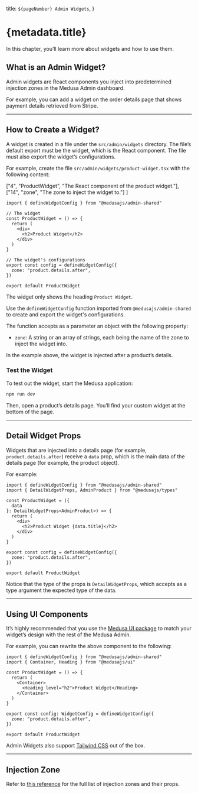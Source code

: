 
  title: `${pageNumber} Admin Widgets`,
}

# {metadata.title}

In this chapter, you’ll learn more about widgets and how to use them.

## What is an Admin Widget?

Admin widgets are React components you inject into predetermined injection zones in the Medusa Admin dashboard.

For example, you can add a widget on the order details page that shows payment details retrieved from Stripe.

---

## How to Create a Widget?

A widget is created in a file under the `src/admin/widgets` directory. The file’s default export must be the widget, which is the React component. The file must also export the widget’s configurations.

For example, create the file `src/admin/widgets/product-widget.tsx` with the following content:

  ["4", "ProductWidget", "The React component of the product widget."], 
  ["14", "zone", "The zone to inject the widget to."]
]

```tsx title="src/admin/widgets/product-widget.tsx" highlights={widgetHighlights}
import { defineWidgetConfig } from "@medusajs/admin-shared"

// The widget
const ProductWidget = () => {
  return (
    <div>
      <h2>Product Widget</h2>
    </div>
  )
}

// The widget's configurations
export const config = defineWidgetConfig({
  zone: "product.details.after",
})

export default ProductWidget
```

The widget only shows the heading `Product Widget`.

Use the `defineWidgetConfig` function imported from `@medusajs/admin-shared` to create and export the widget's configurations.

The function accepts as a parameter an object with the following property:

- `zone`: A string or an array of strings, each being the name of the zone to inject the widget into.

In the example above, the widget is injected after a product’s details.

### Test the Widget

To test out the widget, start the Medusa application:

```bash npm2yarn
npm run dev
```

Then, open a product’s details page. You’ll find your custom widget at the bottom of the page.

---

## Detail Widget Props

Widgets that are injected into a details page (for example, `product.details.after`) receive a `data` prop, which is the main data of the details page (for example, the product object).

For example:

```tsx title="src/admin/widgets/product-widget.tsx" highlights={[["5"]]}
import { defineWidgetConfig } from "@medusajs/admin-shared"
import { DetailWidgetProps, AdminProduct } from "@medusajs/types"

const ProductWidget = ({ 
  data
}: DetailWidgetProps<AdminProduct>) => {
  return (
    <div>
      <h2>Product Widget {data.title}</h2>
    </div>
  )
}

export const config = defineWidgetConfig({
  zone: "product.details.after",
})

export default ProductWidget
```

Notice that the type of the props is `DetailWidgetProps`, which accepts as a type argument the expected type of the data.

---

## Using UI Components

It’s highly recommended that you use the [Medusa UI package](https://docs.medusajs.com/ui) to match your widget’s design with the rest of the Medusa Admin.

For example, you can rewrite the above component to the following:

```tsx title="src/admin/widgets/product-widget.tsx"
import { defineWidgetConfig } from "@medusajs/admin-shared"
import { Container, Heading } from "@medusajs/ui"

const ProductWidget = () => {
  return (
    <Container>
      <Heading level="h2">Product Widget</Heading>
    </Container>
  )
}

export const config: WidgetConfig = defineWidgetConfig({
  zone: "product.details.after",
})

export default ProductWidget
```

<Note title="Tip">

Admin Widgets also support [Tailwind CSS](https://tailwindcss.com/) out of the box.

</Note>

---

## Injection Zone

Refer to [this reference](!resources!/admin-widget-injection-zones) for the full list of injection zones and their props.
